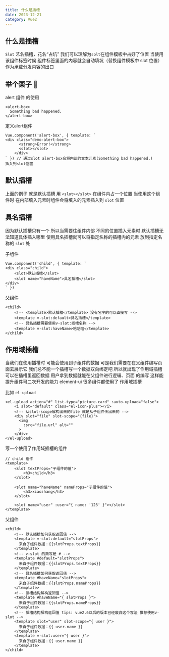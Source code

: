 ```yaml
---
title: 什么是插槽
date: 2023-12-21
category: Vue2
---
```


## 什么是插槽

`Slot` 艺名插槽，花名“占坑” 我们可以理解为`solt`在组件模板中占好了位置 当使用该组件标签时候 组件标签里面的内容就会自动填坑（替换组件模板中 slot 位置） 作为承载分发内容的出口

## 举个栗子 🌰

alert 组件 的使用

```
<alert-box>
  Something bad happened.
</alert-box>
```

定义alert组件

```
Vue.component('alert-box', { template: `
<div class="demo-alert-box">
      <strong>Error!</strong>
      <slot></slot>
    </div>
` }) // 通过slot alert-box会将内部的文本元素(Something bad happened.)
插入到slot位置
```

## 默认插槽

上面的例子 就是默认插槽 用 `<slot></slot>` 在组件内占一个位置 当使用这个组件时 在内部填入元素时组件会将填入的元素插入到 `slot` 位置

## 具名插槽

因为默认插槽只有一个 所以当需要往组件内部 不同的位置插入元素时 默认插槽无法知道具体插入哪里 使用具名插槽就可以将指定名称的插槽内的元素 放到指定名称的 `slot` 处

子组件

```
Vue.component('child', { template: `
<div class="child">
    <slot>默认插槽</slot>
    <slot name="haveName">具名插槽</slot>
</div>
` })
```

父组件

```
<child>
    <!-- <template>默认插槽</template> 没有名字的可以直接写 -->
    <template v-slot:default>具名插槽</template>
    <!-- 具名插槽需要使用v-slot:插槽名称 -->
    <template v-slot:haveName>哈哈哈</template>
</child>
```

## 作用域插槽

当我们在使用插槽时 可能会使用到子组件的数据 可是我们需要在在父组件编写页面去展示它 我们总不能一个插槽写一个数据双向绑定吧 所以就出现了作用域插槽 可以在插槽里返回数据 用户拿到数据就能在父组件进行逻辑、页面 的编写 这样能提升组件可二次开发的能力 element-ui 很多组件都使用了 作用域插槽

比如 `el-upload`

```vue
<el-upload action="#" list-type="picture-card" :auto-upload="false">
    <i slot="default" class="el-icon-plus"></i>
    <!-- 从slot-scope解构出来的file 就是从子组件传出来的 -->
    <div slot="file" slot-scope="{file}">
      <img
        :src="file.url" alt=""
      >
    </div>
</el-upload>
```

写一个使用了作用域插槽的组件

```vue
// child 组件
<template>
	<slot textProps="子组件的值">
		<h3>child</h3>
	</slot>

	<slot name="haveName" nameProps="子组件的值">
		<h3>xiaozhang</h3>
	</slot>

	<slot name="user" :user="{ name: '123' }"></slot>
</template>
```

父组件

```vue
<child>
    <!-- 默认插槽如何获取返回值 -->
    <template v-slot:default="slotProps">
      来⾃⼦组件数据：{{slotProps.textProps}}
    </template>
    <!-- v-slot 的简写是 # -->
    <template #default="slotProps">
      来⾃⼦组件数据：{{slotProps.textProps}}
    </template>
    <!-- 具名插槽如何获取返回值 -->
    <template #haveName="slotProps">
      来⾃⼦组件数据：{{slotProps.nameProps}}
    </template>
    <!-- 插槽结构解构返回值 -->
    <template #haveName="{ slotProps }">
      来⾃⼦组件数据：{{slotProps.nameProps}}
    </template>
    <!-- 插槽结构解构返回值 tips: vue2.6以后的版本已经废弃这个写法 推荐使用v-slot -->
    <template slot="user" slot-scope="{ user }">
      来⾃⼦组件数据：{{ user.name }}
    </template>
    <template v-slot:user="{ user }">
      来⾃⼦组件数据：{{ user.name }}
    </template>
</child>
```

